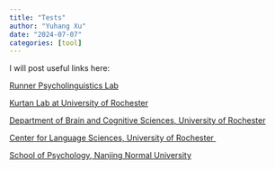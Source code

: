 ```yaml
---
title: "Tests"
author: "Yuhang Xu"
date: "2024-07-07"
categories: [tool]
---
```


I will post useful links here:

[Runner Psycholinguistics Lab](https://sites.google.com/view/runnerlab)

[Kurtan Lab at University of Rochester](https://www.sas.rochester.edu/bcs/index.html)

[Department of Brain and Cognitive Sciences, University of Rochester](https://www.sas.rochester.edu/bcs/index.html)

[Center for Language Sciences, University of Rochester ](http://www.rochester.edu/college/cls/)

[School of Psychology, Nanjing Normal University](http://xlxy.njnu.edu.cn/)
